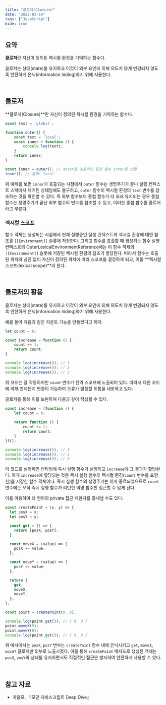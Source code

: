 ```yaml
---
title: "클로저(Closure)"
date: "2022-03-14"
tags: ["JavaScript"]
hide: true
---
```


## 요약

**클로저**란 자신이 정의된 렉시컬 환경을 기억하는 함수다.

클로저는 상태(state)를 유지하고 이것이 외부 요인에 의해 의도치 않게 변경되지 않도록 안전하게 은닉(information hiding)하기 위해 사용한다.

<br />

## 클로저

 **클로저(Closure)**란 자신이 정의된 렉시컬 환경을 기억하는 함수다.

```javascript
const text = 'global';

function outer() {
    const text = 'local';
    const inner = function () {
        console.log(text);
    }
    return inner;
}

const inner = outer(); // outer를 호출하면 중첩 함수 inner를 반환
inner(); // 출력: local
```

위 예제를 보면 `inner`가 호출되는 시점에서 `outer` 함수는 생명주기가 끝나 실행 컨텍스트 스택에서 제거된 상태임에도 불구하고, `outer` 함수의 렉시컬 환경의 `text` 변수를 참조하는 것을 확인할 수 있다. 즉 외부 함수보다 중첩 함수가 더 오래 유지되는 경우 중첩 함수는 생명주기가 끝난 외부 함수의 변수를 참조할 수 있고, 이러한 중첩 함수를 클로저라고 부른다.

### 렉시컬 스코프

함수 객체는 생성되는 시점에서 현재 실행중인 실행 컨텍스트의 렉시컬 환경에 대한 참조를 `[[Environment]]` 슬롯에 저장한다. 그리고 함수를 호출할 때 생성되는 함수 실행 컨텍스트의 OuterLexicalEnvironmentReference에는 이 함수 객체의 `[[Environment]]` 슬롯에 저장된 렉시컬 환경의 참조가 할당된다. 따라서 함수는 호출된 위치와 상관 없이 자신이 정의된 위치에 따라 스코프를 결정하게 되고, 이를 **렉시컬 스코프(lexical scope)**라 한다.

<br />

## 클로저의 활용

클로저는 상태(state)를 유지하고 이것이 외부 요인에 의해 의도치 않게 변경되지 않도록 안전하게 은닉(information hiding)하기 위해 사용한다.

예를 들어 다음과 같은 카운트 기능을 만들었다고 하자.

```javascript
let count = 0;

const increase = function () {
    count += 1;
    return count;
}

console.log(increase()); // 1
console.log(increase()); // 2
console.log(increase()); // 3
```

위 코드는 잘 작동하지만 `count` 변수가 전역 스코프에 노출되어 있다. 따라서 다른 코드에 의해 언제든지 변경이 가능하여 오류가 발생할 위험을 내포하고 있다.

클로저를 통해 이를 보완하여 다음과 같이 작성할 수 있다.

```javascript
const increase = (function () {
	let count = 0;
    
    return function () {
        count += 1;
        return count;
    }
})();

console.log(increase()); // 1
console.log(increase()); // 2
console.log(increase()); // 3
```

이 코드를 실행하면 런타임에 즉시 실행 함수가 실행되고 `increase`에 그 결과가 할당된다. 이때 `increase`에 할당되는 것은 즉시 실행 함수의 렉시컬 환경(`count` 변수를 포함한)을 저장한 함수 객체이다. 즉시 실행 함수의 생명주기는 이미 종료되었으므로 `count` 변수에는 오직 즉시 실행 함수가 리턴한 익명 함수만 접근할 수 있게 된다.

이를 이용하여 타 언어의 private 접근 제한자를 흉내낼 수도 있다.

```javascript
const createPoint = (x, y) => {
  let posX = x;
  let posY = y;

  const get = () => {
    return [posX, posY];
  }

  const moveX = (value) => {
    posX += value;
  };

  const moveY = (value) => {
    posY += value;
  };

  return {
    get,
    moveX,
    moveY,
  };
};

const point = createPoint(0, 0);

console.log(point.get()); // [ 0, 0 ]
point.moveX(5);
point.moveY(8);
console.log(point.get()); // [ 5, 8 ]
```

위 예시에서는 `posX`, `posY` 변수는 `createPoint` 함수 내에 은닉시키고 `get`, `moveX`, `moveY` 클로저만 외부로 노출시켰다. 이를 통해 `createPoint` 메서드로 생성된 객체는 `posX`, `posY`의 상태를 유지하면서도 직접적인 접근은 방지하여 안전하게 사용할 수 있다.

<br />

## 참고 자료

- 이웅모, 『모던 자바스크립트 Deep Dive』

